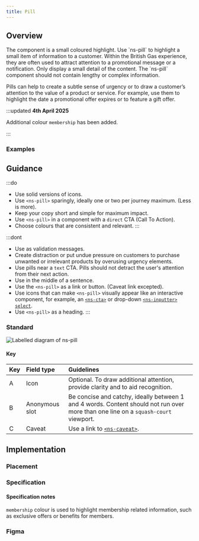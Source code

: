 ```yaml
---
title: Pill
---
```






## Overview

<CompDetails name={componentName} />
The component is a small coloured highlight. Use `ns-pill` to highlight a small item of information to a customer. Within the British Gas experience, they are often used to attract attention to a promotional message or a notification. Only display a small detail of the content. The `ns-pill` component should not contain lengthy or complex information.

Pills can help to create a subtle sense of urgency or to draw a customer’s attention to the value of a product or service. For example, use them to highlight the date a promotional offer expires or to feature a gift offer.

:::updated
**4th April 2025**

Additional colour `membership` has been added.

:::

### Examples

<Tabs>
  <TabItem label="Standard">
    <ExampleViewer type="standard" />
  </TabItem>
  <TabItem label="Icon">
    <ExampleViewer type="standard-icon" />
  </TabItem>
  <TabItem label="Caveat">
    <ExampleViewer type="standard-caveat" />
  </TabItem>
</Tabs>

## Guidance

:::do
- Use solid versions of icons.
- Use `<ns-pill>` sparingly, ideally one or two per journey maximum. (Less is more).
- Keep your copy short and simple for maximum impact.
- Use `<ns-pill>` in a component with a `direct` CTA (Call To Action).
- Choose colours that are consistent and relevant.
:::

:::dont
- Use as validation messages.
- Create distraction or put undue pressure on customers to purchase unwanted or irrelevant products by overusing urgency elements.
- Use pills near a `text` CTA. Pills should not detract the user's attention from their next action.
- Use in the middle of a sentence.
- Use the `<ns-pill>` as a link or button. (Caveat link excepted).
- Use icons that can make `<ns-pill>` visually appear like an interactive component, for example, an [`<ns-cta>`](/components/ns-cta) or drop-down [`<ns-inputter>` `select`](/components/ns-inputter).
- Use `<ns-pill>` as a heading.
:::

### Standard

![Labelled diagram of ns-pill](@assets/components/ns-pill/guidance.webp)

#### Key

| Key | Field type | Guidelines |
| :--- | :--- | :--- |
| <span class="marker">A</span> | Icon | Optional. To draw additional attention, provide clarity and to aid recognition. |
| <span class="marker">B</span> | Anonymous slot | Be concise and catchy, ideally between 1 and 4 words. Content should not run over more than one line on a `squash-court` viewport. |
| <span class="marker">C</span> | Caveat | Use a link to [`<ns-caveat>`](/components/ns-caveat). |

## Implementation

### Placement

<Placement name={componentName} />

### Specification

<Specification name={componentName} />

#### Specification notes

`membership` colour is used to highlight membership related information, such as exclusive offers or benefits for members.

### Figma

<Figma name={componentName} />
